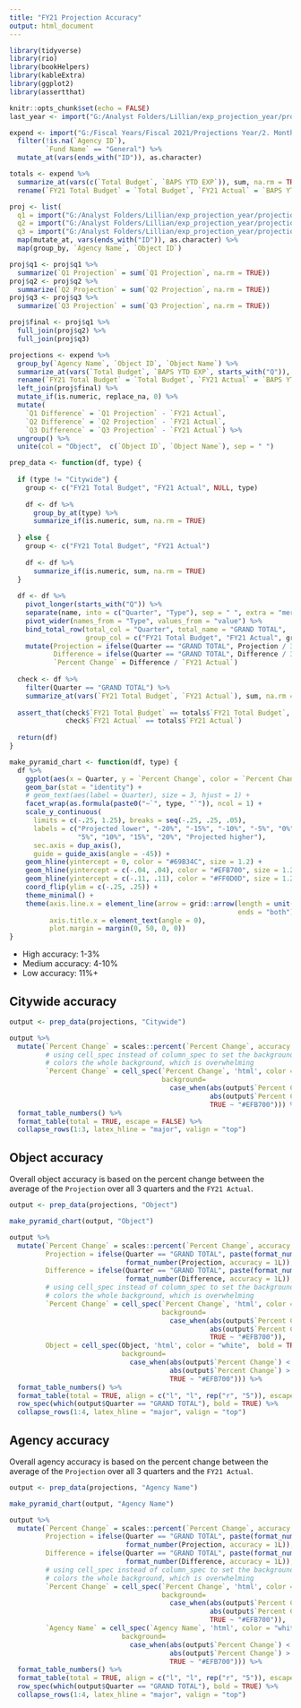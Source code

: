 ```yaml
---
title: "FY21 Projection Accuracy"
output: html_document
---
```

  
```r
library(tidyverse)
library(rio)
library(bookHelpers)
library(kableExtra)
library(ggplot2)
library(assertthat)

knitr::opts_chunk$set(echo = FALSE)
last_year <- import("G:/Analyst Folders/Lillian/exp_projection_year/projections/quarterly_outputs/archive/FY21 Q3 Projection.xlsx")

expend <- import("G:/Fiscal Years/Fiscal 2021/Projections Year/2. Monthly Expenditure Data/Month 12_June Projections/Expenditure 2021-06_Run_9.xlsx") %>%
  filter(!is.na(`Agency ID`),
         `Fund Name` == "General") %>% 
  mutate_at(vars(ends_with("ID")), as.character)

totals <- expend %>%
  summarize_at(vars(c(`Total Budget`, `BAPS YTD EXP`)), sum, na.rm = TRUE) %>%
  rename(`FY21 Total Budget` = `Total Budget`, `FY21 Actual` = `BAPS YTD EXP`)

proj <- list(
  q1 = import("G:/Analyst Folders/Lillian/exp_projection_year/projections/quarterly_outputs/archive/FY21 Q1 Projection.xlsx"),
  q2 = import("G:/Analyst Folders/Lillian/exp_projection_year/projections/quarterly_outputs/archive/FY21 Q2 Projection.xlsx"),
  q3 = import("G:/Analyst Folders/Lillian/exp_projection_year/projections/quarterly_outputs/archive/FY21 Q3 Projection.xlsx")) %>%
  map(mutate_at, vars(ends_with("ID")), as.character) %>%
  map(group_by, `Agency Name`, `Object ID`)

proj$q1 <- proj$q1 %>%
  summarize(`Q1 Projection` = sum(`Q1 Projection`, na.rm = TRUE))
proj$q2 <- proj$q2 %>%
  summarize(`Q2 Projection` = sum(`Q2 Projection`, na.rm = TRUE))
proj$q3 <- proj$q3 %>%
  summarize(`Q3 Projection` = sum(`Q3 Projection`, na.rm = TRUE))

proj$final <- proj$q1 %>%
  full_join(proj$q2) %>%
  full_join(proj$q3)

projections <- expend %>%
  group_by(`Agency Name`, `Object ID`, `Object Name`) %>%
  summarize_at(vars(`Total Budget`, `BAPS YTD EXP`, starts_with("Q")), sum, na.rm = TRUE) %>%
  rename(`FY21 Total Budget` = `Total Budget`, `FY21 Actual` = `BAPS YTD EXP`) %>%
  left_join(proj$final) %>%
  mutate_if(is.numeric, replace_na, 0) %>%
  mutate(
    `Q1 Difference` = `Q1 Projection` - `FY21 Actual`,
    `Q2 Difference` = `Q2 Projection` - `FY21 Actual`,
    `Q3 Difference` = `Q3 Projection` - `FY21 Actual`) %>%
  ungroup() %>%
  unite(col = "Object",  c(`Object ID`, `Object Name`), sep = " ")

prep_data <- function(df, type) {
  
  if (type != "Citywide") {
    group <- c("FY21 Total Budget", "FY21 Actual", NULL, type)
    
    df <- df %>%
      group_by_at(type) %>%
      summarize_if(is.numeric, sum, na.rm = TRUE) 
    
  } else {
    group <- c("FY21 Total Budget", "FY21 Actual")
    
    df <- df %>%
      summarize_if(is.numeric, sum, na.rm = TRUE) 
  }
  
  df <- df %>%
    pivot_longer(starts_with("Q")) %>%
    separate(name, into = c("Quarter", "Type"), sep = " ", extra = "merge") %>%
    pivot_wider(names_from = "Type", values_from = "value") %>%
    bind_total_row(total_col = "Quarter", total_name = "GRAND TOTAL", 
                   group_col = c("FY21 Total Budget", "FY21 Actual", group)) %>%
    mutate(Projection = ifelse(Quarter == "GRAND TOTAL", Projection / 3, Projection),
           Difference = ifelse(Quarter == "GRAND TOTAL", Difference / 3, Difference),
           `Percent Change` = Difference / `FY21 Actual`)
  
  check <- df %>%
    filter(Quarter == "GRAND TOTAL") %>%
    summarize_at(vars(`FY21 Total Budget`, `FY21 Actual`), sum, na.rm = TRUE)
  
  assert_that(check$`FY21 Total Budget` == totals$`FY21 Total Budget`,
              check$`FY21 Actual` == totals$`FY21 Actual`)
  
  return(df)
}

make_pyramid_chart <- function(df, type) {
  df %>%
    ggplot(aes(x = Quarter, y = `Percent Change`, color = `Percent Change`)) + 
    geom_bar(stat = "identity") +
    # geom_text(aes(label = Quarter), size = 3, hjust = 1) +
    facet_wrap(as.formula(paste0("~`", type, "`")), ncol = 1) +
    scale_y_continuous(
      limits = c(-.25, 1.25), breaks = seq(-.25, .25, .05),
      labels = c("Projected lower", "-20%", "-15%", "-10%", "-5%", "0%",
                 "5%", "10%", "15%", "20%", "Projected higher"),
      sec.axis = dup_axis(),
      guide = guide_axis(angle = -45)) +
    geom_hline(yintercept = 0, color = "#69B34C", size = 1.2) +
    geom_hline(yintercept = c(-.04, .04), color = "#EFB700", size = 1.2) +
    geom_hline(yintercept = c(-.11, .11), color = "#FF0D0D", size = 1.2) +
    coord_flip(ylim = c(-.25, .25)) +
    theme_minimal() +
    theme(axis.line.x = element_line(arrow = grid::arrow(length = unit(0.3, "cm"), 
                                                         ends = "both")),
          axis.title.x = element_text(angle = 0),
          plot.margin = margin(0, 50, 0, 0))
}

```

- High accuracy: 1-3%
- Medium accuracy: 4-10%
- Low accuracy: 11%+
  
## Citywide accuracy
  
```r

output <- prep_data(projections, "Citywide")

output %>%
  mutate(`Percent Change` = scales::percent(`Percent Change`, accuracy = 0.01),
         # using cell_spec instead of column_spec to set the background color bc the latter
         # colors the whole background, which is overwhelming
         `Percent Change` = cell_spec(`Percent Change`, 'html', color = "white", bold = TRUE,
                                      background= 
                                        case_when(abs(output$`Percent Change`) < .04 ~ "#69B34C",
                                                  abs(output$`Percent Change`) > .11 ~ "#FF0D0D",
                                                  TRUE ~ "#EFB700"))) %>%
  format_table_numbers() %>%
  format_table(total = TRUE, escape = FALSE) %>%
  collapse_rows(1:3, latex_hline = "major", valign = "top") 

```


## Object accuracy

Overall object accuracy is based on the percent change between the average of the `Projection` over all 3 quarters and the `FY21 Actual`.

```r

output <- prep_data(projections, "Object")

make_pyramid_chart(output, "Object")

```

```r
output %>%
  mutate(`Percent Change` = scales::percent(`Percent Change`, accuracy = 0.01),
         Projection = ifelse(Quarter == "GRAND TOTAL", paste(format_number(Projection, accuracy = 1L), "(avg)"),
                             format_number(Projection, accuracy = 1L)),
         Difference = ifelse(Quarter == "GRAND TOTAL", paste(format_number(Difference, accuracy = 1L), "(avg)"), 
                             format_number(Difference, accuracy = 1L)),
         # using cell_spec instead of column_spec to set the background color bc the latter
         # colors the whole background, which is overwhelming
         `Percent Change` = cell_spec(`Percent Change`, 'html', color = "white",  bold = TRUE,
                                      background= 
                                        case_when(abs(output$`Percent Change`) < .04 ~ "#69B34C",
                                                  abs(output$`Percent Change`) > .11 ~ "#FF0D0D",
                                                  TRUE ~ "#EFB700")),
         Object = cell_spec(Object, 'html', color = "white",  bold = TRUE,
                            background= 
                              case_when(abs(output$`Percent Change`) < .04 ~ "#69B34C",
                                        abs(output$`Percent Change`) > .11 ~ "#FF0D0D",
                                        TRUE ~ "#EFB700"))) %>%
  format_table_numbers() %>%
  format_table(total = TRUE, align = c("l", "l", rep("r", "5")), escape = FALSE) %>%
  row_spec(which(output$Quarter == "GRAND TOTAL"), bold = TRUE) %>%
  collapse_rows(1:4, latex_hline = "major", valign = "top") 
```


## Agency accuracy

Overall agency accuracy is based on the percent change between the average of the `Projection` over all 3 quarters and the `FY21 Actual`.

```r

output <- prep_data(projections, "Agency Name")

make_pyramid_chart(output, "Agency Name")
```


```r
output %>%
  mutate(`Percent Change` = scales::percent(`Percent Change`, accuracy = 0.01),
         Projection = ifelse(Quarter == "GRAND TOTAL", paste(format_number(Projection, accuracy = 1L), "(avg)"),
                             format_number(Projection, accuracy = 1L)),
         Difference = ifelse(Quarter == "GRAND TOTAL", paste(format_number(Difference, accuracy = 1L), "(avg)"), 
                             format_number(Difference, accuracy = 1L)),
         # using cell_spec instead of column_spec to set the background color bc the latter
         # colors the whole background, which is overwhelming
         `Percent Change` = cell_spec(`Percent Change`, 'html', color = "white",  bold = TRUE,
                                      background= 
                                        case_when(abs(output$`Percent Change`) < .04 ~ "#69B34C",
                                                  abs(output$`Percent Change`) > .11 ~ "#FF0D0D",
                                                  TRUE ~ "#EFB700")),
         `Agency Name` = cell_spec(`Agency Name`, 'html', color = "white",  bold = TRUE,
                            background= 
                              case_when(abs(output$`Percent Change`) < .04 ~ "#69B34C",
                                        abs(output$`Percent Change`) > .11 ~ "#FF0D0D",
                                        TRUE ~ "#EFB700"))) %>%
  format_table_numbers() %>%
  format_table(total = TRUE, align = c("l", "l", rep("r", "5")), escape = FALSE) %>%
  row_spec(which(output$Quarter == "GRAND TOTAL"), bold = TRUE) %>%
  collapse_rows(1:4, latex_hline = "major", valign = "top") 

```
